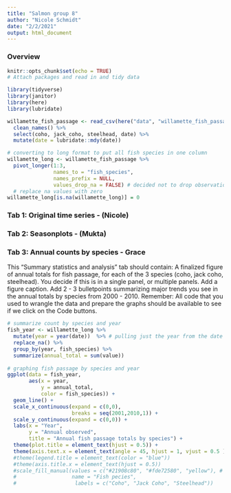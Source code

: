 ```yaml
---
title: "Salmon group 8"
author: "Nicole Schmidt"
date: "2/2/2021"
output: html_document
---
```


### Overview

```r
knitr::opts_chunk$set(echo = TRUE)
# Attach packages and read in and tidy data 

library(tidyverse)
library(janitor)
library(here)
library(lubridate)

willamette_fish_passage <- read_csv(here("data", "willamette_fish_passage.csv")) %>% 
  clean_names() %>% 
  select(coho, jack_coho, steelhead, date) %>% 
  mutate(date = lubridate::mdy(date))

# converting to long format to put all fish species in one column
willamette_long <- willamette_fish_passage %>% 
  pivot_longer(1:3,
               names_to = "fish_species",
               names_prefix = NULL,
               values_drop_na = FALSE) # decided not to drop observations with n/a values becuase in Tab 1 it says to change na values to zero
  # replace na values with zero
willamette_long[is.na(willamette_long)] = 0 

```

### Tab 1: Original time series - (Nicole)

### Tab 2: Seasonplots - (Mukta)

### Tab 3: Annual counts by species - Grace
This “Summary statistics and analysis” tab should contain: 
A finalized figure of annual totals for fish passage, for each of the 3 species (coho, jack coho, steelhead). You decide if this is in a single panel, or multiple panels. Add a figure caption. 
Add 2 - 3 bulletpoints summarizing major trends you see in the annual totals by species from 2000 - 2010.
Remember: All code that you used to wrangle the data and prepare the graphs should be available to see if we click on the Code buttons. 
```r


# summarize count by species and year
fish_year <- willamette_long %>% 
  mutate(year = year(date))  %>% # pulling just the year from the date
  replace_na() %>% 
  group_by(year, fish_species) %>% 
  summarize(annual_total = sum(value))
  
# graphing fish passage by species and year
ggplot(data = fish_year,
       aes(x = year,
           y = annual_total,
           color = fish_species)) +
  geom_line() +
  scale_x_continuous(expand = c(0,0),
                     breaks = seq(2001,2010,1)) +
  scale_y_continuous(expand = c(0,0)) +
  labs(x = "Year",
       y = "Annual observed",
       title = "Annual fish passage totals by species") +
  theme(plot.title = element_text(hjust = 0.5)) +
  theme(axis.text.x = element_text(angle = 45, hjust = 1, vjust = 0.5 ))
  #theme(legend.title = element_text(color = "blue"))
  #theme(axis.title.x = element_text(hjust = 0.5))
  #scale_fill_manual(values = c("#21908c80", "#fde72580", "yellow"), # custom colors
  #                  name = "Fish pecies",
  #                   labels = c("Coho", "Jack Coho", "Steelhead"))

```






